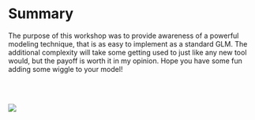 # Summary

The purpose of this workshop was to provide awareness of a powerful modeling technique, that is as easy to implement as a standard GLM. The additional complexity will take some getting used to just like any new tool would, but the payoff is worth it in my opinion. Hope you have some fun adding some wiggle to your model!

<br><br>

<img src="img/monolith_R.png" style="display:block; margin: 0 auto; width=10%">